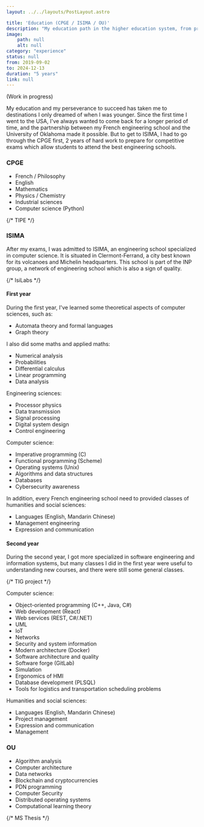 ```yaml
---
layout: ../../layouts/PostLayout.astro

title: 'Education (CPGE / ISIMA / OU)'
description: "My education path in the higher education system, from preparatory class through engineering school to Master's degree."
image:
    path: null
    alt: null
category: "experience"
status: null
from: 2019-09-02
to: 2024-12-13
duration: "5 years"
link: null
---
```


(Work in progress)

My education and my perseverance to succeed has taken me to destinations I only dreamed of when I was younger. Since the first time I went to the USA, I've always wanted to come back for a longer period of time, and the partnership between my French engineering school and the University of Oklahoma made it possible. But to get to ISIMA, I had to go through the CPGE first, 2 years of hard work to prepare for competitive exams which allow students to attend the best engineering schools.

### CPGE

- French / Philosophy
- English
- Mathematics
- Physics / Chemistry
- Industrial sciences
- Computer science (Python)

{/* TIPE */}

### ISIMA

After my exams, I was admitted to ISIMA, an engineering school specialized in computer science. It is situated in Clermont-Ferrand, a city best known for its volcanoes and Michelin headquarters. This school is part of the INP group, a network of engineering school which is also a sign of quality.

{/* IsiLabs */}

#### First year

During the first year, I've learned some theoretical aspects of computer sciences, such as:
- Automata theory and formal languages
- Graph theory

I also did some maths and applied maths:
- Numerical analysis
- Probabilities
- Differential calculus
- Linear programming
- Data analysis

Engineering sciences:
- Processor physics
- Data transmission
- Signal processing
- Digital system design
- Control engineering

Computer science:
- Imperative programming (C)
- Functional programming (Scheme)
- Operating systems (Unix)
- Algorithms and data structures
- Databases
- Cybersecurity awareness

In addition, every French engineering school need to provided classes of humanities and social sciences:
- Languages (English, Mandarin Chinese)
- Management engineering
- Expression and communication

#### Second year

During the second year, I got more specialized in software engineering and information systems, but many classes I did in the first year were useful to understanding new courses, and there were still some general classes.

{/* TIG project */}

Computer science:
- Object-oriented programming (C++, Java, C#)
- Web development (React)
- Web services (REST, C#/.NET)
- UML
- IoT
- Networks
- Security and system information
- Modern architecture (Docker)
- Software architecture and quality
- Software forge (GitLab)
- Simulation
- Ergonomics of HMI
- Database development (PLSQL)
- Tools for logistics and transportation scheduling problems

Humanities and social sciences:
- Languages (English, Mandarin Chinese)
- Project management
- Expression and communication
- Management

### OU

- Algorithm analysis
- Computer architecture
- Data networks
- Blockchain and cryptocurrencies
- PDN programming
- Computer Security
- Distributed operating systems
- Computational learning theory

{/* MS Thesis */}
